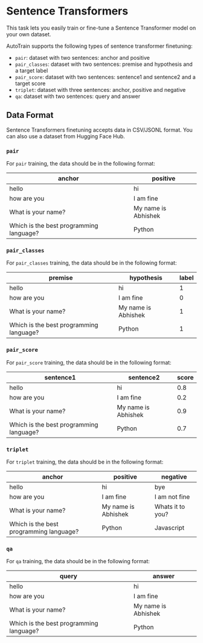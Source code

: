 # Sentence Transformers

This task lets you easily train or fine-tune a Sentence Transformer model on your own dataset.

AutoTrain supports the following types of sentence transformer finetuning:

- `pair`: dataset with two sentences: anchor and positive 
- `pair_classes`: dataset with two sentences: premise and hypothesis and a target label
- `pair_score`: dataset with two sentences: sentence1 and sentence2 and a target score
- `triplet`: dataset with three sentences: anchor, positive and negative
- `qa`: dataset with two sentences: query and answer

## Data Format

Sentence Transformers finetuning accepts data in CSV/JSONL format. You can also use a dataset from Hugging Face Hub.

### `pair`

For `pair` training, the data should be in the following format:

| anchor | positive |
|--------|----------|
| hello  | hi       |
| how are you | I am fine |
| What is your name? | My name is Abhishek |
| Which is the best programming language? | Python |

### `pair_classes`

For `pair_classes` training, the data should be in the following format:

| premise | hypothesis | label |
|---------|------------|-------|
| hello   | hi         | 1     |
| how are you | I am fine | 0 |
| What is your name? | My name is Abhishek | 1 |
| Which is the best programming language? | Python | 1 |

### `pair_score`

For `pair_score` training, the data should be in the following format:

| sentence1 | sentence2 | score |
|-----------|-----------|-------|
| hello     | hi        | 0.8   |
| how are you | I am fine | 0.2 |
| What is your name? | My name is Abhishek | 0.9 |
| Which is the best programming language? | Python | 0.7 |

### `triplet`

For `triplet` training, the data should be in the following format:

| anchor | positive | negative |
|--------|----------|----------|
| hello  | hi       | bye      |
| how are you | I am fine | I am not fine |
| What is your name? | My name is Abhishek | Whats it to you? | 
| Which is the best programming language? | Python | Javascript |

### `qa`

For `qa` training, the data should be in the following format:

| query | answer |
|-------|--------|
| hello | hi     |
| how are you | I am fine |
| What is your name? | My name is Abhishek |
| Which is the best programming language? | Python |
